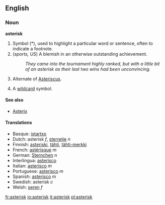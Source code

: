 ==English==

===Noun===
'''asterisk'''

# Symbol (*), used to highlight a particular word or sentence, often to indicate a footnote.
# (''sports, US'') A blemish in an otherwise outstanding achievement.
#: ''They came into the tournament highly ranked, but with a little bit of an asterisk as their last two wins had been unconvincing.''
# {{biology}} Alternate of [[Asteriscus]].
# {{computing}} A [[wildcard]] symbol.

====See also==== 
*[[Asterix]]

====Translations====
*Basque: [[istartxo]]
*Dutch: asterisk ''f'', [[sterretje]] ''n''
*Finnish: [[asteriski]], [[tähti]], [[tähti-merkki]]
*French: [[astérisque]] ''m''
*German: [[Sternchen]] ''n''
*Interlingua: [[asterisco]]
*Italian: [[asterisco]] ''m''
*Portuguese: [[asterisco]] ''m''
*Spanish: [[asterisco]] ''m''
*Swedish: asterisk ''c''
*Welsh: [[seren]] ''f''

{{Punctuation}}

[[fr:asterisk]]
[[io:asterisk]]
[[it:asterisk]]
[[pl:asterisk]]